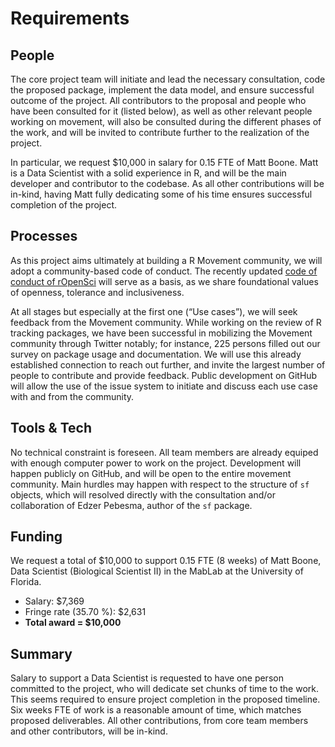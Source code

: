# Requirements
<!-- 
An idea of what is required to make the project actually happen
-->

## People
<!--
Who needs to be involved, what's the proposed structure, what will it take to get their involvement?
-->

The core project team will initiate and lead the necessary
consultation, code the proposed package, implement the data model, and
ensure successful outcome of the project. All contributors to the
proposal and people who have been consulted for it (listed below), as
well as other relevant people working on movement, will also be
consulted during the different phases of the work, and will be invited
to contribute further to the realization of the project.

In particular, we request \$10,000 in salary for 0.15 FTE of Matt
Boone. Matt is a Data Scientist with a solid experience in R, and will
be the main developer and contributor to the codebase. As all other
contributions will be in-kind, having Matt fully dedicating some of
his time ensures successful completion of the project.


## Processes
<!-- 
What processes need to be put in place e.g. codes of conduct, regular ISC meetings, handover to the community at large?
-->

As this project aims ultimately at building a R Movement community, we
will adopt a community-based code of conduct. The recently updated
[code of conduct of rOpenSci](https://ropensci.org/code-of-conduct/)
will serve as a basis, as we share foundational values of openness,
tolerance and inclusiveness.

At all stages but especially at the first one ("Use cases"),
we will seek feedback from the Movement community. While working on
the review of R tracking packages, we have been successful in
mobilizing the Movement community through Twitter notably; for
instance, 225 persons filled out our survey on package usage and
documentation. We will use this already established connection to
reach out further, and invite the largest number of people to
contribute and provide feedback. Public development on GitHub will
allow the use of the issue system to initiate and discuss each use
case with and from the community.


## Tools & Tech
<!--
What is going to be needed to deliver this project? 

Will cloud computing be used - if yes are there are necessary components that will be deciding factors between providers?

Are there tools or tech that don't exist that will be produced to facilitate the project?
-->

No technical constraint is foreseen. All team members are already
equiped with enough computer power to work on the project.
Development will happen publicly on GitHub, and will be open to the
entire movement community. Main hurdles may happen with respect to the
structure of `sf` objects, which will resolved directly with the
consultation and/or collaboration of Edzer Pebesma, author of the `sf`
package.


## Funding
<!-- 
[TO DO] THE GUIDANCE IS PRETTY UNCLEAR, ESP IN LIGHT OF GABOR'S PROPOSAL VS AWARD SIZE

-->

We request a total of \$10,000 to support 0.15 FTE (8 weeks) of Matt
Boone, Data Scientist (Biological Scientist II) in the MabLab at the
University of Florida.

* Salary: \$7,369
* Fringe rate (35.70 %): \$2,631
* **Total award = \$10,000**

<!-- We request a total of \$7,457 to support 0.115 FTE (6 weeks) of Matt -->
<!-- Boone, Data Scientist (Biological Scientist II) in the MabLab at the -->
<!-- University of Florida. -->

<!-- * Salary: \$5,495 -->
<!-- * Fringe rate (35.70 %): \$1,962 -->
<!-- * **Direct total cost**: \$7,457 -->
<!-- * Indirect cost (34.1 %): \$2,543 -->
<!-- * **Total award**: \$10,000 -->


## Summary
<!--
A summary of the requirements that contextualises the costs
-->

Salary to support a Data Scientist is requested to have one person
committed to the project, who will dedicate set chunks of time to the
work. This seems required to ensure project completion in the proposed
timeline. Six weeks FTE of work is a reasonable amount of time, which
matches proposed deliverables. All other contributions, from core team
members and other contributors, will be in-kind.
